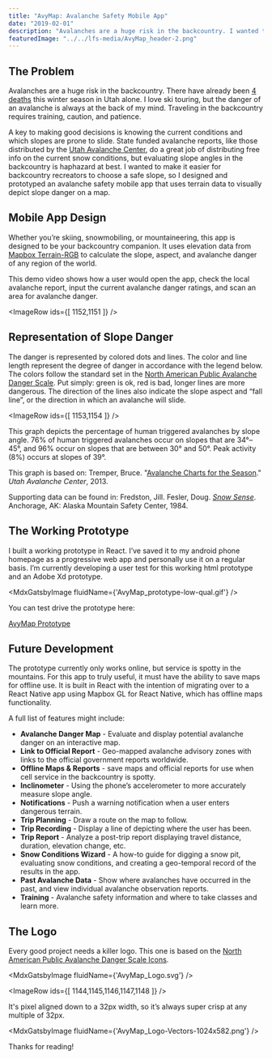 ```yaml
---
title: "AvyMap: Avalanche Safety Mobile App"
date: "2019-02-01"
description: "Avalanches are a huge risk in the backcountry. I wanted to make it easier for backcountry recreators to choose a safe slope, so I designed and prototyped an avalanche safety mobile app that uses terrain data to visually depict slope danger on a map. Whether you’re skiing, snowmobiling, or mountaineering, this app is designed to be your backcountry companion."
featuredImage: "../../lfs-media/AvyMap_header-2.png"
---
```



## The Problem

Avalanches are a huge risk in the backcountry. There have already been [4 deaths](https://utahavalanchecenter.org/avalanches/fatalities) this winter season in Utah alone. I love ski touring, but the danger of an avalanche is always at the back of my mind. Traveling in the backcountry requires training, caution, and patience.

A key to making good decisions is knowing the current conditions and which slopes are prone to slide. State funded avalanche reports, like those distributed by the [Utah Avalanche Center](https://utahavalanchecenter.org/), do a great job of distributing free info on the current snow conditions, but evaluating slope angles in the backcountry is haphazard at best. I wanted to make it easier for backcountry recreators to choose a safe slope, so I designed and prototyped an avalanche safety mobile app that uses terrain data to visually depict slope danger on a map.

## Mobile App Design

Whether you’re skiing, snowmobiling, or mountaineering, this app is designed to be your backcountry companion. It uses elevation data from [Mapbox Terrain-RGB](https://docs.mapbox.com/help/troubleshooting/access-elevation-data/#mapbox-terrain-rgb) to calculate the slope, aspect, and avalanche danger of any region of the world.

<p style={{textAlign:'center'}}>
    <MdxVideo src={avyMapsMovie} />
</p>

This demo video shows how a user would open the app, check the local avalanche report, input the current avalanche danger ratings, and scan an area for avalanche danger.

<ImageRow ids={[ 1152,1151 ]} />

## Representation of Slope Danger

The danger is represented by colored dots and lines. The color and line length represent the degree of danger in accordance with the legend below. The colors follow the standard set in the [North American Public Avalanche Danger Scale](https://avalanche.org/avalanche-encyclopedia/danger-scale/). Put simply: green is ok, red is bad, longer lines are more dangerous. The direction of the lines also indicate the slope aspect and “fall line”, or the direction in which an avalanche will slide.

<ImageRow ids={[ 1153,1154 ]} />

This graph depicts the percentage of human triggered avalanches by slope angle. 76% of human triggered avalanches occur on slopes that are 34°–45°, and 96% occur on slopes that are between 30° and 50°. Peak activity (8%) occurs at slopes of 39°.

This graph is based on: Tremper, Bruce. "[Avalanche Charts for the Season](https://utahavalanchecenter.org/blog/15617)." _Utah Avalanche Center_, 2013.

Supporting data can be found in: Fredston, Jill. Fesler, Doug. [_Snow Sense_](https://smile.amazon.com/Snow-Sense-Evaluating-Avalanche-Hazard/dp/061549935X/). Anchorage, AK: Alaska Mountain Safety Center, 1984.

## The Working Prototype

I built a working prototype in React. I’ve saved it to my android phone homepage as a progressive web app and personally use it on a regular basis. I’m currently developing a user test for this working html prototype and an Adobe Xd prototype.

<MdxGatsbyImage fluidName={'AvyMap_prototype-low-qual.gif'} />

You can test drive the prototype here:

[AvyMap Prototype](https://avymap.bradford.digital)

## Future Development

The prototype currently only works online, but service is spotty in the mountains. For this app to truly useful, it must have the ability to save maps for offline use. It is built in React with the intention of migrating over to a React Native app using Mapbox GL for React Native, which has offline maps functionality.

A full list of features might include:

- **Avalanche Danger Map** - Evaluate and display potential avalanche danger on an interactive map.
- **Link to Official Report** - Geo-mapped avalanche advisory zones with links to the official government reports worldwide.
- **Offline Maps & Reports** - save maps and official reports for use when cell service in the backcountry is spotty.
- **Inclinometer** - Using the phone’s accelerometer to more accurately measure slope angle.
- **Notifications** - Push a warning notification when a user enters dangerous terrain.
- **Trip Planning** - Draw a route on the map to follow.
- **Trip Recording** - Display a line of depicting where the user has been.
- **Trip Report** - Analyze a post-trip report displaying travel distance, duration, elevation change, etc.
- **Snow Conditions Wizard** - A how-to guide for digging a snow pit, evaluating snow conditions, and creating a geo-temporal record of the results in the app.
- **Past Avalanche Data** - Show where avalanches have occurred in the past, and view individual avalanche observation reports.
- **Training** - Avalanche safety information and where to take classes and learn more.

## The Logo

Every good project needs a killer logo. This one is based on the [North American Public Avalanche Danger Scale Icons](https://avalanche.org/avalanche-encyclopedia/danger-scale/).

<MdxGatsbyImage fluidName={'AvyMap_Logo.svg'} />

<ImageRow ids={[ 1144,1145,1146,1147,1148 ]} />

It's pixel aligned down to a 32px width, so it’s always super crisp at any multiple of 32px.

<MdxGatsbyImage fluidName={'AvyMap_Logo-Vectors-1024x582.png'} />

Thanks for reading!
